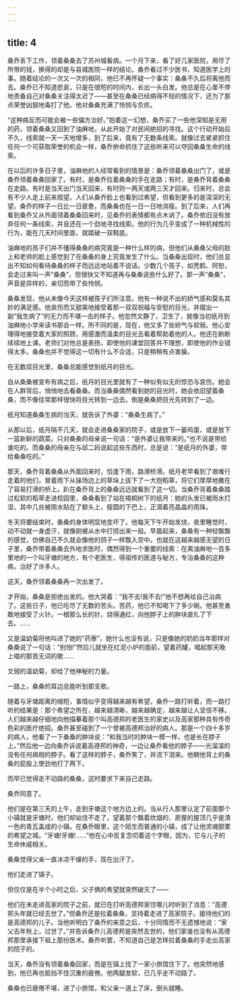 ```yaml
---
---
---
```

title: 4
---



桑乔丢下工作，领着桑桑去了苏州城看病。一个月下来，看了好几家医院，用尽了所带的钱，换得的却是与县城医院一样的结论。桑乔看过不少医书，知道医学上的事。随着结论的一次又一次的相同，他已不再怀疑一个事实：桑桑不久后将离他而去。桑乔已不知道悲哀，只是在很短的时间内，长出一头白发。他总是在心里不停地责备自己对桑桑关注得太迟了——甚至在桑桑已经病得不轻的情况下，还为了那点荣誉凶狠地毒打了他。他对桑桑充满了怜悯与负疚。

“这种病反而可能会被一些偏方治好。”抱着这一幻想，桑乔买了一些他深知是无用的药，领着桑桑又回到了油麻地，从此开始了对民间绝招的寻找。这个行动开始后不久，线索就一天一天地增多，到了后来，竟有了无数条线索。就像过去紧紧抓住任何一个可获取荣誉的机会一样，桑乔拚命抓住了这些听来可以夺回桑桑生命的线索。

在以后的许多日子里，油麻地的人经常看到的情景是：桑乔领着桑桑出门了，或是桑乔领着桑桑回家了。有时，是桑乔拉着桑桑的手在走路；有时，是桑乔背着桑桑在走路。有时是当天出门当天回来，有时则一两天或两三天才回来。归来时，总会有不少人走上前来观望。人们从桑乔脸上也看到过希望，但看到更多的是深深的无望。桑乔的样子一日比一日疲惫，而桑桑也在一日一日地消瘦。到了后来，人们再看到桑乔又从外面领着桑桑回来时，见桑乔的表情都有点木讷了。桑乔依旧没有放弃任何一条线索，并且还在一个劲地寻找线索。他的行为几乎变成了一种机械性的行为，能在几天时间里面，就踏破一双鞋底。

油麻地的孩子们并不懂得桑桑的病究竟是一种什么样的病，但他们从桑桑父母的脸上和老师的脸上感觉到了在桑桑的身上究竟发生了什么。当桑桑出现时，他们总显出不知如何看待桑桑的样子而远远地站着不说话。少数几个孩子，如秃鹤、阿恕，会走过来叫一声“桑桑”，但很快又不知道再与桑桑说些什么好了。那一声“桑桑”，声音是异样的，亲切而带了些怜悯。

桑桑发现，他从未像今天这样被孩子们所注意。他有一种说不出的娇气感和莫名其妙的满足感。他哀伤而又甜美地接受着那一双双祝福与安慰的目光，并摆出一副“我生病了”的无力而不堪一击的样子。他忽然文静了，卫生了，就像当初纸月到油麻地小学来读书那会一样。所不同的是，现在，他又多了些娇气与软弱。他心安理得地接受着大家的照顾，用感激而温柔的目光去看着帮助着他的人。他还在断断续续地上课。老师们对他总是表扬，即使他的课堂回答并不理想，即使他的作业错得太多。桑桑也并不觉得这一切有什么不合适，只是稍稍有点害臊。

在无数双目光里，桑桑总能感觉到纸月的目光。

自从桑桑被宣布有病之后，纸月的目光里就有了一种似有似无的惊恐与哀伤。她会在人群背后，悄悄地去看桑桑。而当桑桑偶然看到她的目光时，她会依旧望着桑桑，而不像往常那样很快将目光转到一边去。倒是桑桑把目光先转到了一边。

纸月知道桑桑生病的当天，就告诉了外婆：“桑桑生病了。”

从那以后，纸月隔不几天，就会走进桑桑家的院子，或是放下一篓鸡蛋，或是放下一篮新鲜的蔬菜。只对桑桑的母亲说一句话：“是外婆让我带来的。”也不说是带给谁吃的。而桑桑的母亲在与邱二妈说起这些东西时，总是说：“是纸月的外婆，带给桑桑吃的。”

那天，桑乔背着桑桑从外面回来时，恰逢下雨，路滑桥滑。纸月老早看到了艰难行走着的他们，冒着雨下从操场边上的草垛上拔下了一大抱稻草，将它们厚厚地撒在了容易打滑的桥上。趴在桑乔背上的桑桑远远就看到了这一切。当桑乔背着桑桑踏过松软的稻草走进校园里，桑桑看到了站在梧桐树下的纸月：她的头发已被雨水打湿，其中几丝被雨水贴在了额头上，瘦圆的下巴上，正滴着亮晶晶的雨珠。

冬天将要结束时，桑桑的身体明显地变坏了。他每天下午开始发烧，夜里睡觉时，动不动就一身虚汗，就像刚被从水中打捞出来一般。早晨起来，桑桑有一种轻飘飘的感觉，仿佛自己不久就会像他的鸽子一样飘入空中。也就在这越来越感无望的日子里，桑乔带着桑桑去外地求医时，偶然得到一个重要的线索：在离油麻地一百多里地的一个叫牙塘的地方，有个老医生，得祖传的医道与秘方，专治桑桑的这种病，治好了许多人。

这天，桑乔领着桑桑再一次出发了。

才开始，桑桑是拒绝出发的。他大哭着：“我不去!我不去!”他不想再给自己治病了。这些日子，他已吃尽了无数的苦头。苦药，他已不知喝下了多少碗。他甚至勇敢地接受了火针。一根那么长的针，烧得通红，向他脖子上的肿块直扎了下去。……

又是温幼菊将他叫进了她的”药寮”，她什么也没有说，只是像她的奶奶当年那样对桑桑说了一句话：“别怕!”然后儿就坐在红泥小炉的面前，望着药罐，唱起那天晚上唱的那首无词的歌……

文弱的温幼菊，却给了他神秘的力量。

一路上，桑桑的耳边总能听到那支歌。

随着与牙塘距离的缩短，事情似乎变得越来越有希望。桑乔一路打听着，而一路打听的结果是：那个希望之所在，越来越清晰，越来越确定，越来越让人坚信不移。人们越来越仔细地向他描摹着那个叫高德邦的老医生的家史以及高家那种具有传奇色彩的医疗绝招。桑乔甚至碰到了一个曾被高德邦治好的病人。那是一个四十多岁的病人，他看了一下桑桑的肿块说：“和我当时的肿块一模一样，也是长在脖子上。”然后他一边向桑乔诉说着高德邦的神奇，一边让桑乔看他的脖子——光溜溜的没有任何病相的脖子。看了这样的脖子，桑乔笑了，并流下泪来。他朝他背上的桑桑的屁股上使劲地打了两下。

而早已觉得走不动路的桑桑，这时要求下来自己走路。

桑乔同意了。

他们是在第三天的上午，走到牙塘这个地方边上的。当从行人那里认定了前面那个小镇就是牙塘时，他们却站住不走了，望着那个飘着炊烟的、房屋的屋顶几乎是清一色的青瓦盖成的小镇。在桑乔眼里，这个陌生而普通的小镇，成了让他灵魂颤栗的希望之城。“牙塘!牙塘!……”他在心中反复念叨着这个字眼，因为，它与儿子的生命休戚相关。

桑桑觉得父亲一直冰凉干燥的手，现在出汗了。

他们走进了镇子。

但仅仅是在半个小时之后，父子俩的希望就突然破灭了——

他们在未走进高家的院子之前，就已在打听高德邦家住哪儿时听到了消息：“高德邦头年就已经去世了。”但桑乔还是拉着桑桑，坚持着走进了高家院子。接待他们的是高德邦的儿子。当他听明白了桑乔的来意之后，十分同情而不无遗憾地说：“家父去年秋上，过世了。”并告诉桑乔儿高德邦是突然去世的，他们家谁也没有从高德邦那里承接下祖上那份医术。桑乔听罢，不知道自己是怎样拉着桑桑的手走出高家的院子的。

当天，桑乔没有领着桑桑回家，而是在镇上找了一家小旅馆住下了。他突然地感到，他已再也抵挡不住沉重的疲倦。他两腿发软，已几乎走不动路了。

桑桑也已疲倦不堪，进了小旅馆，和父亲一道上了床，倒头就睡。